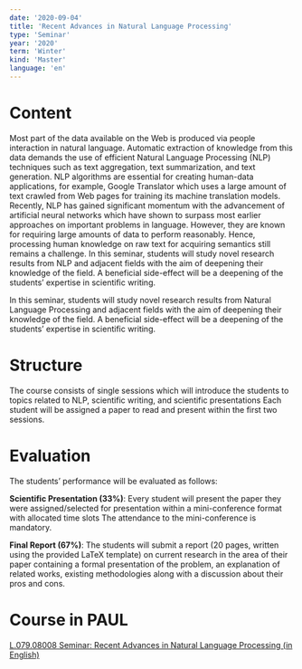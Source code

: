 ```yaml
---
date: '2020-09-04'
title: 'Recent Advances in Natural Language Processing'
type: 'Seminar'
year: '2020'
term: 'Winter'
kind: 'Master'
language: 'en'
---
```


# Content

Most part of the data available on the Web is produced via people interaction in natural language. Automatic extraction of knowledge from this data demands the use of efficient Natural Language Processing (NLP) techniques such as text aggregation, text summarization, and text generation. NLP algorithms are essential for creating human-data applications, for example, Google Translator which uses a large amount of text crawled from Web pages for training its machine translation models. Recently, NLP has gained significant momentum with the advancement of artificial neural networks which have shown to surpass most earlier approaches on important problems in language. However, they are known for requiring large amounts of data to perform reasonably. Hence, processing human knowledge on raw text for acquiring semantics still remains a challenge. In this seminar, students will study novel research results from NLP and adjacent fields with the aim of deepening their knowledge of the field. A beneficial side-effect will be a deepening of the students’ expertise in scientific writing.

In this seminar, students will study novel research results from Natural Language Processing and adjacent fields with the aim of deepening their knowledge of the field. A beneficial side-effect will be a deepening of the students’ expertise in scientific writing.

# Structure

The course consists of single sessions which will introduce the students to topics related to NLP, scientific writing, and scientific presentations Each student will be assigned a paper to read and present within the first two sessions.

# Evaluation

The students’ performance will be evaluated as follows:

**Scientific Presentation (33%)**: Every student will present the paper they were assigned/selected for presentation within a mini-conference format with allocated time slots The attendance to the mini-conference is mandatory.

**Final Report (67%)**: The students will submit a report (20 pages, written using the provided LaTeX template) on current research in the area of their paper containing a formal presentation of the problem, an explanation of related works, existing methodologies along with a discussion about their pros and cons.

# Course in PAUL

[L.079.08008 Seminar: Recent Advances in Natural Language Processing (in English)](https://paul.uni-paderborn.de/scripts/mgrqispi.dll?APPNAME=CampusNet&PRGNAME=COURSEDETAILS&ARGUMENTS=-N085594894008357,-N000665,-N0,-N375785109791363,-N375785109734364,-N0,-N0,-N0)
